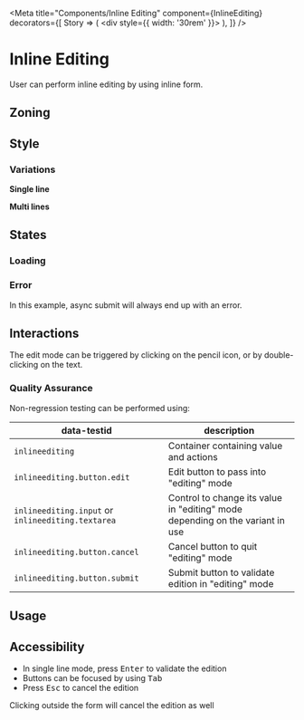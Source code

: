 
<Meta
	title="Components/Inline Editing"
	component={InlineEditing}
	decorators={[
		Story => (
			<div style={{ width: '30rem' }}>
				<Story />
			</div>
		),
	]}
/>

<FigmaLink href="https://www.figma.com/file/FaYIWpJeP6LwjWr78L8eAr/?node-id=58%3A0" />

# Inline Editing

User can perform inline editing by using inline form.

## Zoning

<FigmaImage
	src="https://www.figma.com/file/qc8oUSyVJM67gSsbTShftt/%F0%9F%93%90-Zoning?node-id=351%3A0"
	alt="zoning image for inline editing"
/>

## Style

### Variations

**Single line**

<Canvas>
	<Story story={Stories.Text} />
</Canvas>

**Multi lines**

<Canvas>
	<Story story={Stories.Textarea} />
</Canvas>

## States

<FigmaImage
	src="https://www.figma.com/file/FaYIWpJeP6LwjWr78L8eAr/Forms?node-id=163%3A622"
	alt="states image for inline editing"
/>

### Loading

<Canvas>
	<Story story={Stories.LoadingMode} />
</Canvas>

### Error

In this example, async submit will always end up with an error.

<Canvas>
	<Story story={Stories.InUse} />
</Canvas>

## Interactions

The edit mode can be triggered by clicking on the pencil icon, or by double-clicking on the text.

### Quality Assurance

Non-regression testing can be performed using:

| data-testid                                       | description                                                                   |
| ------------------------------------------------- | ----------------------------------------------------------------------------- |
| `inlineediting`                                   | Container containing value and actions                                        |
| `inlineediting.button.edit`                       | Edit button to pass into "editing" mode                                       |
| `inlineediting.input` or `inlineediting.textarea` | Control to change its value in "editing" mode depending on the variant in use |
| `inlineediting.button.cancel`                     | Cancel button to quit "editing" mode                                          |
| `inlineediting.button.submit`                     | Submit button to validate edition in "editing" mode                           |

## Usage

<Canvas>
	<Story story={Stories.Default} />
	<Story story={Stories.WithEllipsis} />
	<Story story={Stories.WithTextarea} />
	<Story story={Stories.LongTextInTextarea} />
	<Story story={Stories.AsHeading} />
</Canvas>

## Accessibility

- In single line mode, press <kbd>Enter</kbd> to validate the edition
- Buttons can be focused by using <kbd>Tab</kbd>
- Press <kbd>Esc</kbd> to cancel the edition

Clicking outside the form will cancel the edition as well
